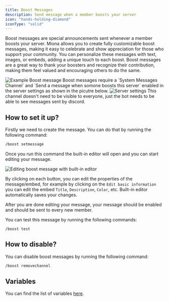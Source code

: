 ```yaml
---
title: Boost Messages
description: Send message when a member boosts your server
icon: "hands-holding-diamond"
iconType: "solid"
---
```


Boost messages are special announcements sent whenever a member boosts your server. Miona allows you to create fully customizable boost messages, making it easy to celebrate and show appreciation for those who support your community. You can personalize these messages with text, images, or embeds, adding a unique touch to each boost. Boost messages are a great way to thank your boosters and recognize their contribution, making them feel valued and encouraging others to do the same.

<Frame caption="Example Boost message">
    <img src="/images/boost/example-boost.png" alt="Example Boost message"/>
</Frame>


<Note>
Boost messages require a `System Messages Channel` and `Send a message when somone boosts this server` enabled in the server settings as shown in the picutre below.
<img src="/images/boost/boost-message-requirement.png" alt="Server settings"/>
This channel doesn't need to be visible to everyone, just the bot needs to be able to see messages sent by discord.
</Note>

## How to set it up?
Firstly we need to create the message. You can do that by running the following command:
```sh
/boost setmessage
```

Once you run this command the built-in editor will open and you can start editing your message.

<Frame caption="Editing boost message with built-in editor">
    <img src="/images/boost/editing-boost.png" alt="Editing boost message with built-in editor"/>
</Frame>

By clicking on each button, you can edit the properties of the message/embed, for example by clicking on the `Edit basic information` you can edit the embed `Title`, `Description`, `Color`, etc.
<Note>
Built-in editor automatically saves your changes.
</Note>

After you are done editing your message, your message should be enabled and should be sent to every new member.

You can test this message by running the following commands:
```
/boost test
```

## How to disable?
You can disable boost messages by running the following command:
```sh
/boost removechannel
```

## Variables
You can find the list of variables [here](/variables).